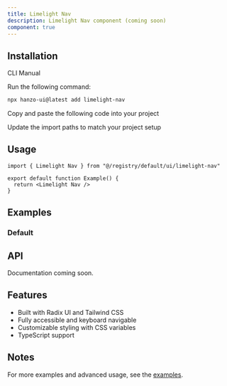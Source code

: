 ```yaml
---
title: Limelight Nav
description: Limelight Nav component (coming soon)
component: true
---
```


<ComponentPreview name="limelight-nav-demo" />

## Installation

<Tabs defaultValue="cli">

<TabsList>
  <TabsTrigger value="cli">CLI</TabsTrigger>
  <TabsTrigger value="manual">Manual</TabsTrigger>
</TabsList>

<TabsContent value="cli">

<Steps>

<Step>Run the following command:</Step>

```bash
npx hanzo-ui@latest add limelight-nav
```

</Steps>

</TabsContent>

<TabsContent value="manual">

<Steps>

<Step>Copy and paste the following code into your project</Step>

<ComponentSource name="limelight-nav" />

<Step>Update the import paths to match your project setup</Step>

</Steps>

</TabsContent>

</Tabs>

## Usage

```tsx
import { Limelight Nav } from "@/registry/default/ui/limelight-nav"

export default function Example() {
  return <Limelight Nav />
}
```

## Examples

### Default

<ComponentPreview name="limelight-nav-demo" />

## API

Documentation coming soon.

## Features

- Built with Radix UI and Tailwind CSS
- Fully accessible and keyboard navigable  
- Customizable styling with CSS variables
- TypeScript support

## Notes

For more examples and advanced usage, see the [examples](/examples).

